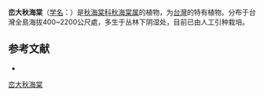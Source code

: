 {{Speciesbox
| taxon = Begonia randaiensis
| authority = [[Sasaki|Sasaki]], 1928
}}

'''峦大秋海棠'''（[[学名|学名]]：{{lang|la|''Begonia randaiensis''}}）是[[秋海棠科|秋海棠科]][[秋海棠属|秋海棠属]]的植物，为[[台灣|台灣]]的特有植物。分布于台灣全島海拔400~2200公尺處，多生于丛林下阴湿处，目前已由人工引种栽培。

== 参考文献 ==
<div class="references-small">
* {{cite web| url =http://www.bioinfo.cn/db05/KmzwSpecies.php?action=view&id=1236| title =峦大秋海棠| work =《中国高等植物数据库全库》| publisher =中国科学院微生物研究所| author =昆明植物研究所| accessdate =2009-02-22| deadurl =yes| archiveurl =https://web.archive.org/web/20160305062151/http://www.bioinfo.cn/db05/KmzwSpecies.php?action=view&id=1236| archivedate =2016-03-05}}
</div>
{{Taxonbar|from=Q8245620}}

[[Category:秋海棠属|峦大秋海棠]]


{{植物小作品}}